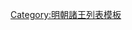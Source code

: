 {{ming|title=明朝臨潼國諸王|ed=臨潼國|head=正統七年（[[1426年]]）封。|
{{ming/title}}
{{ming/list|臨潼惠簡王|[[朱公銘]]|朱志𡐤、庶一子|[[1442年]]─[[1474年]]|[[正统 (年号)|正統]]七年封。[[成化]]十年薨。}}
{{ming/list|臨潼和僖王|[[朱誠澯]]|朱公銘、嫡四子|[[1477年]]─[[1493年]]|[[成化]]十三年襲封。[[弘治 (明朝)|弘治]]五年薨。}}
{{ming/list|臨潼王|[[朱秉欆]]|朱誠澯、庶一子|[[1495年]]─[[1500年]]|弘治八年十一月襲封。十三年嗣秦封，郡爵不再襲。}}
{{ming/list|臨潼靖安王<ref>《明世宗實錄》</ref><ref name=a/>|[[朱誠潤]]|朱公銘、庶一子|[[1538年]]追封|弘治十四年以鎮國將軍奉臨潼王祀<ref>《明孝宗實錄》</ref>。卒。[[嘉靖]]十七年追封臨潼王<ref name=a>《嘉靖陝西通志》</ref>。}}
{{ming/note|參考文獻}}
{{ming/note|ref}}
}}<noinclude>
[[Category:明朝諸王列表模板]]
</noinclude>